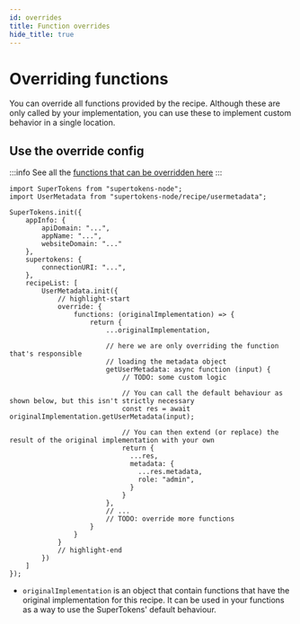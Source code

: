 ```yaml
---
id: overrides
title: Function overrides
hide_title: true
---
```


<!-- COPY DOCS -->
<!-- ./session/common-customizations/usermetadata/overrides.mdx -->


# Overriding functions

You can override all functions provided by the recipe. Although these are only called by your implementation, you can use these to implement custom behavior in a single location.

## Use the override config

<BackendSDKTabs>
<TabItem value="nodejs">

:::info
See all the [functions that can be overridden here](https://supertokens.com/docs/nodejs/modules/recipe_usermetadata.html#RecipeInterface)
:::

```tsx
import SuperTokens from "supertokens-node";
import UserMetadata from "supertokens-node/recipe/usermetadata";

SuperTokens.init({
    appInfo: {
        apiDomain: "...",
        appName: "...",
        websiteDomain: "..."
    },
    supertokens: {
        connectionURI: "...",
    },
    recipeList: [
        UserMetadata.init({
            // highlight-start
            override: {
                functions: (originalImplementation) => {
                    return {
                        ...originalImplementation,

                        // here we are only overriding the function that's responsible
                        // loading the metadata object
                        getUserMetadata: async function (input) {
                            // TODO: some custom logic

                            // You can call the default behaviour as shown below, but this isn't strictly necessary
                            const res = await originalImplementation.getUserMetadata(input);

                            // You can then extend (or replace) the result of the original implementation with your own
                            return {
                              ...res,
                              metadata: {
                                ...res.metadata,
                                role: "admin",
                              }
                            }
                        },
                        // ...
                        // TODO: override more functions
                    }
                }
            }
            // highlight-end
        })
    ]
});
```

- `originalImplementation` is an object that contain functions that have the original implementation for this recipe. It can be used in your functions as a way to use the SuperTokens' default behaviour.

</TabItem>
</BackendSDKTabs>
